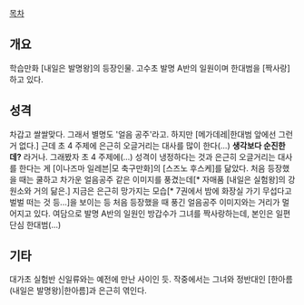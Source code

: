 [[목차]]

== 개요 ==
학습만화 [내일은 발명왕]의 등장인물. 고수초 발명 A반의 일원이며 한대범을 [짝사랑]하고 있다. 

== 성격 ==
차갑고 쌀쌀맞다. 그래서 별명도 '얼음 공주'라고. 하지만 [메가데레|한대범 앞에선 그런 거 없다.] 
근데 초 4 주제에 은근히 오글거리는 대사를 많이 한다(...) '''생각보다 순진한데?''' 라거나. 그래봤자 초 4 주제에(...) 성격이 냉정하다는 것과 은근히 오글거리는 대사를 한다는 게 [이나즈마 일레븐|모 축구만화]의 [스즈노 후스케]를 닮았다. 처음 등장했을 때는 쿨하고 차가운 얼음공주 같은 이미지를 풍겼는데[* 자매품 [내일은 실험왕]의 강원소와 거의 닮은.] 지금은 은근히 망가지는 모습[* 7권에서 밤에 화장실 가기 무섭다고 벌벌 떠는 것 등...]을 보이는 등 처음 등장했을 때 풍긴 얼음공주 이미지와는 거리가 멀어지고 있다.
여담으로 발명 A반의 일원인 방갑수가 그녀를 짝사랑하는데, 본인은 일편단심 한대범(...)

== 기타 ==
대가초 실험반 신일류와는 예전에 만난 사이인 듯. 작중에서는 그녀와 정반대인 [한아름(내일은 발명왕)|한아름]과 은근히 엮인다. 
